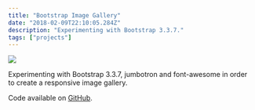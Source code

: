 ```yaml
---
title: "Bootstrap Image Gallery"
date: "2018-02-09T22:10:05.284Z"
description: "Experimenting with Bootstrap 3.3.7."
tags: ["projects"]
---
```


<Img
  src="/images/posts/bootstrap-image-gallery.png"
  width={2154}
  height={1232}
  caption="Bootstrap Image Gallery project"
/>

Experimenting with Bootstrap 3.3.7, jumbotron and font-awesome in order to create a responsive image gallery.

Code available on [GitHub](https://github.com/eneax/Bootstrap_Image_Gallery).
